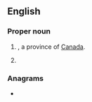 {{also|Appendix:Variations of "on"}}
==English==

===Proper noun===
{{en-proper noun}}

# {{abbreviation of|lang=en|[[Ontario]]|nodot=1}}, a province of [[Canada]].
# {{initialism of|lang=en|[[Old Norse]]}}

===Anagrams===
* {{anagrams|en|a=no|N.O.|NO|No|No.|no|no.}}